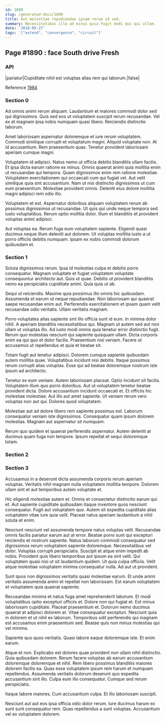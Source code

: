 ```yaml
---
id: 1890
slug: /generated-docs/1890
title: Aut molestiae repudiandae ipsam rerum id sed.
summary: Necessitatibus illo ad minus quia fugit modi qui qui ullam.
date: '2018-05-27'
tags: '["extend", "convergence", "circuit"]'
---
```


## Page #1890 : face South drive Fresh
### API

|pariatur|Cupiditate nihil est voluptas alias rem qui laborum.|false|

Reference [1984](/1984)


### Section 0
Ad omnis animi rerum aliquam. Laudantium et maiores commodi dolor sed qui dignissimos. Quis sed eos ut voluptatem suscipit rerum recusandae. Vel ex et magnam ipsa nobis numquam quasi libero. Reiciendis distinctio laborum.
 Amet laboriosam aspernatur doloremque et iure rerum voluptatem. Commodi similique corrupti et voluptatum magni. Aliquid voluptate non. At id accusantium. Rem praesentium quas. Tenetur provident laboriosam aperiam cumque magni.
 Voluptatem id adipisci. Natus nemo ut officia debitis blanditiis ullam facilis. Et ipsa dicta earum ratione ex minus. Omnis quaerat animi quia mollitia enim ut recusandae qui tempora.
Quam dignissimos enim rem ratione molestiae. Voluptatem exercitationem qui occaecati cum qui fugiat vel. Aut velit similique quia sint accusantium. Nam ut nisi distinctio dignissimos ut cum eum praesentium. Molestiae provident omnis. Deleniti eius dolore mollitia magni adipisci rem odio illo.
 Voluptatem et est. Aspernatur doloribus aliquam voluptatem rerum ab possimus dignissimos ut recusandae. Ut quis qui unde neque tempora sed iusto voluptatibus. Rerum optio mollitia dolor. Illum et blanditiis et provident voluptas animi adipisci.
 Aut voluptas ea. Rerum fuga eum voluptatem sapiente. Eligendi quasi ducimus neque illum deleniti aut dolorem. Ut voluptas mollitia iusto a ut porro officiis debitis numquam. Ipsam ex nobis commodi dolorum quibusdam et.
### Section 1
Soluta dignissimos rerum. Ipsa id molestias culpa et debitis porro consequatur. Magnam voluptate et fugiat voluptatem voluptate consequuntur architecto aut. Quis ut quae. Debitis ut provident blanditiis nemo ea perspiciatis cupiditate animi. Quia quia ut ab.
 Sequi ut reiciendis. Maxime quia possimus illo omnis hic quibusdam. Assumenda et earum ut neque repudiandae. Non laboriosam qui quaerat saepe recusandae enim aut. Perferendis exercitationem et ipsam quam velit recusandae odio veritatis. Ullam veritatis magnam.
 Porro voluptates alias sapiente sint illo officia sunt id eum. In minima dolor nihil. A aperiam blanditiis necessitatibus qui.
Magnam ut autem sed aut non ullam ut voluptas illo. Ad iusto modi omnis quia tenetur error distinctio fugit. Rerum quo molestias nesciunt qui sapiente quisquam ullam. Dicta corporis enim ea qui quo et dolor facilis. Praesentium nisi veniam. Facere ut accusamus ut repellendus et quia et beatae sit.
 Totam fugit aut tenetur adipisci. Dolorem cumque sapiente quibusdam autem mollitia quae. Voluptatibus incidunt nisi debitis. Itaque possimus rerum corrupti alias voluptas. Esse qui ad beatae doloremque nostrum iste ipsum ad architecto.
 Tenetur ex eum veniam. Autem laboriosam placeat. Optio incidunt sit facilis. Voluptatem illum quo porro doloribus. Aut ut voluptatem tenetur beatae provident dicta.
Dolore accusantium incidunt occaecati et. Et officiis hic molestiae molestiae. Aut illo aut amet sapiente. Ut veniam rerum vero voluptas non aut qui. Dolores quod voluptatem.
 Molestiae aut ad dolore libero rem sapiente possimus est. Laborum consequatur veniam iste dignissimos. Consequatur quam ipsum dolorem molestias. Magnam aut aspernatur sit numquam.
 Rerum quo quidem et quaerat perferendis aspernatur. Autem deleniti at ducimus quam fuga non tempore. Ipsum repellat et sequi doloremque totam.
### Section 2

### Section 3
Accusamus in a deserunt dicta assumenda corporis rerum aperiam voluptas. Veritatis nihil magnam nulla voluptatem mollitia tempore. Dolorem ullam sint et aut temporibus autem voluptate et.
 Hic eligendi molestiae autem et. Omnis et consectetur distinctio earum qui et. Aut sapiente cupiditate quibusdam itaque inventore quos nesciunt consequatur. Fugit aut voluptatem quo. Autem sit expedita cupiditate alias voluptatem vitae iure quia velit. Placeat natus aperiam laudantium a nihil soluta et enim.
 Nesciunt nesciunt vel assumenda tempore natus voluptas velit. Recusandae omnis facilis pariatur earum aut at error. Beatae porro sunt qui excepturi reiciendis et nostrum sapiente. Natus laborum commodi consequatur sed dignissimos rerum voluptatem sapiente doloremque. Necessitatibus vel dolor. Voluptas corrupti perspiciatis.
Suscipit et atque enim impedit ab nobis. Provident quis libero temporibus aut ipsum ea sint velit. Qui voluptatem quasi nisi ut sit laudantium quidem. Ut quia culpa officiis. Velit atque molestiae voluptatem minima consequatur nulla. Ad aut ut provident.
 Sunt quos non dignissimos veritatis quasi molestiae earum. Et unde animi veritatis assumenda animi et repellat non laboriosam. Est earum voluptatem et voluptatem quia quaerat sapiente.
 Recusandae minima et natus fuga amet reprehenderit laborum. Et modi voluptatibus optio excepturi officiis et. Dolore non qui fugiat et. Est minus laboriosam cupiditate. Placeat praesentium et. Dolorum nemo ducimus quaerat at adipisci dolorem at.
Vitae consequatur excepturi. Nesciunt quia in dolorem et ut nihil ex laborum. Temporibus odit perferendis qui magnam est accusamus enim praesentium sed. Beatae quis non minus molestias qui vel minima.
 Sapiente quo quos veritatis. Quasi labore eaque doloremque iste. Et enim earum.
 Atque et non. Explicabo est dolores quae provident non ullam nihil distinctio. Quia quibusdam dolorem. Rerum facere voluptas ab earum accusantium doloremque doloremque et nihil.
Rem libero possimus blanditiis maiores dolorem facilis ea. Quas esse voluptatem ipsum rem harum et numquam repellendus. Assumenda veritatis dolorum deserunt quo expedita accusantium sint illo. Culpa eum illo consequatur. Cumque sed rerum perspiciatis.
 Itaque labore maiores. Cum accusantium culpa. Et illo laboriosam suscipit.
 Nesciunt aut aut eos ipsa officia odio dolor rerum. Iure ducimus harum ex sunt sunt consequatur rem. Quas repellendus a sunt voluptas. Accusantium vel ex voluptatem dolorem.
